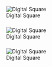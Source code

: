 <div class="column3icon">
<div><div class="imgHolder">[[File:{{{file1}}}|Digital Square]]</div><h3>{{{header1}}}</h3><p>{{{content1}}}</p></div>
<div><div class="imgHolder">[[File:{{{file2}}}|Digital Square]]</div><h3>{{{header2}}}</h3><p>{{{content2}}}</p></div>
<div><div class="imgHolder">[[File:{{{file3}}}|Digital Square]]</div><h3>{{{header3}}}</h3><p>{{{content3}}}</p></div>
</div>